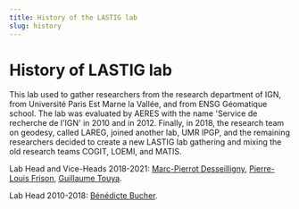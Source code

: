```yaml
---
title: History of the LASTIG lab
slug: history
---
```

# History of LASTIG lab
This lab used to gather researchers from the research department of IGN, from Université Paris Est Marne la Vallée, and from ENSG Géomatique school. 
The lab was evaluated by AERES with the name 'Service de recherche de l'IGN' in 2010 and in 2012. 
Finally, in 2018, the research team on geodesy, called LAREG, joined another lab, UMR IPGP, and the remaining researchers decided to create a new LASTIG lab gathering and mixing the old research teams COGIT, LOEMI, and MATIS.

Lab Head and Vice-Heads 2018-2021: [Marc-Pierrot Desseilligny](https://micmac.ensg.eu/index.php/Marc_Pierrot-Deseilligny), [Pierre-Louis Frison](https://www.umr-lastig.fr/plf-homepage), [Guillaume Touya](https://www.umr-lastig.fr/guillaume-touya).

Lab Head 2010-2018: [Bénédicte Bucher](https://www.umr-lastig.fr/benedicte-bucher).

